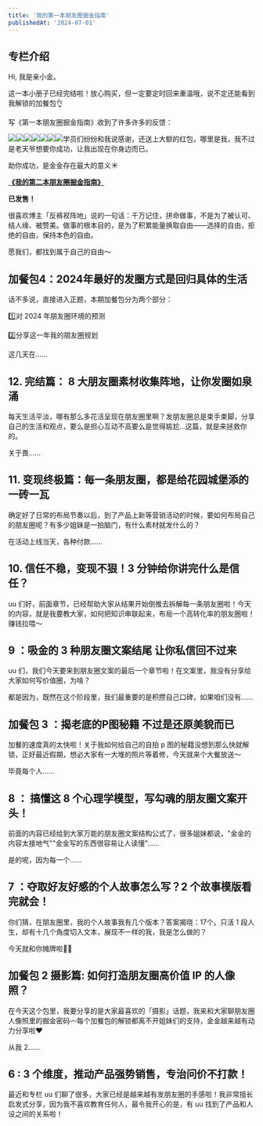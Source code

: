 ```yaml
---
title: '我的第一本朋友圈掘金指南'
publishedAt: '2024-07-01'
---
```


## 专栏介绍

Hi, 我是亲小金。

这一本小册子已经完结啦！放心购买，但一定要定时回来重温哦，说不定还能看到我解锁的加餐包👌

写《第一本朋友圈掘金指南》收到了许多许多的反馈：

![](https://static.xiaobot.net/file/2023-11-27/81770/fe8c526b80e91562c9aa9f88728022e4.jpeg)![](https://static.xiaobot.net/file/2023-11-27/81770/8b15ef5a5be7119de8b2e49e2ff9d19c.jpeg)![](https://static.xiaobot.net/file/2023-11-27/81770/7827bc9a2350b79cf13c736fcdc71a44.jpeg)![](https://static.xiaobot.net/file/2023-11-27/81770/fa654319421e962c77e62382a66c8b4e.jpeg)![](https://static.xiaobot.net/file/2023-11-27/81770/40e27f00656cc4549c0bfa29e35d87ba.jpeg)![](https://static.xiaobot.net/file/2023-11-27/81770/ef2419ede2759cf892331bec67b93324.jpeg)![](https://static.xiaobot.net/file/2023-11-27/81770/508b0a15258a765508bcbac17059d9c8.jpeg)学员们纷纷和我说感谢，还送上大额的红包，哪里是我，我不过是老天爷想要你成功，让我出现在你身边而已。

助你成功，是金金存在最大的意义☀️

[**《我的第二本朋友圈掘金指南》**](https://xiaobot.net/p/aha-richmoments)

**已发售！**

很喜欢博主「反裤衩阵地」说的一句话：千万记住，拼命做事，不是为了被认可、结人缘、被赞美。做事的根本目的，是为了积累能量换取自由——选择的自由，拒绝的自由，保持本色的自由。

愿我们，都找到属于自己的自由～

## 加餐包4：2024年最好的发圈方式是回归具体的生活
话不多说，直接进入正题，本期加餐包分为两个部分：

1️⃣对 2024 年朋友圈环境的预测

2️⃣分享这一年我的朋友圈规划

这几天在......

## 12. 完结篇： 8 大朋友圈素材收集阵地，让你发圈如泉涌
每天生活平淡，哪有那么多花活呈现在朋友圈里啊？发朋友圈总是束手束脚，分享自己的生活和观点，要么是担心互动不高要么是觉得尴尬…这篇，就是来拯救你的。

关于畏......

## 11. 变现终极篇：每一条朋友圈，都是给花园城堡添的一砖一瓦
确定好了日常的布局节奏以后，到了产品上新等营销活动的时候，要如何布局自己的朋友圈呢？有多少姐妹是一拍脑门，有什么素材就发什么的？

在活动上线当天，各种付款......

## 10. 信任不稳，变现不狠！3 分钟给你讲完什么是信任？
uu 们好，前面章节，已经帮助大家从结果开始倒推去拆解每一条朋友圈啦！今天的内容，就是我要教大家，如何把知识串联起来，布局一个高转化率的朋友圈啦！赚钱拉喂～

## 9 ：吸金的 3 种朋友圈文案结尾 让你私信回不过来
uu 们，我们今天要来到朋友圈文案的最后一个章节啦！在文案里，我没有分享给大家如何写价值圈，为啥？

都是因为，既然在这个阶段里，我们最重要的是积攒自己口碑，如果咱们没有......

## 加餐包 3 ：揭老底的P图秘籍 不过是还原美貌而已
加餐的速度真的太快啦！关于我如何给自己的自拍 p 图的秘籍没想到那么快就解锁，正好最近假期，想必大家有一大堆的照片等着修，今天就来个大餐放送～

毕竟每个人......

## 8 ： 搞懂这 8 个心理学模型，写勾魂的朋友圈文案开头！
前面的内容已经给到大家万能的朋友圈文案结构公式了，很多姐妹都说，"金金的内容太接地气""金金写的东西很容易让人读懂"……

是的呢，因为每一个......

## 7 ：夺取好友好感的个人故事怎么写？2 个故事模版看完就会！
你们猜，在朋友圈里，我的个人故事我有几个版本？答案揭晓：17个。只活 1 段人生，却有十几个角度切入文本，展现不一样的我，我是怎么做的？

今天就和你摊牌啦👏🏻

## 加餐包 2 摄影篇: 如何打造朋友圈高价值 IP 的人像照？
在今天这个包里，我要分享的是大家最喜欢的「摄影」话题，我来和大家聊朋友圈人像照里的掘金密码〰️每个加餐包的解锁都离不开姐妹们的支持，金金越来越有动力分享啦❤️

从我 2......

## 6 : 3 个维度，推动产品强势销售，专治问价不打款！
最近和专栏 uu 们聊了很多，大家已经是越来越有发朋友圈的手感啦！我非常擅长启发式分享，因为我不喜欢教育任何人，最令我开心的是，有 uu 找到了产品和人设之间的关系啦！


